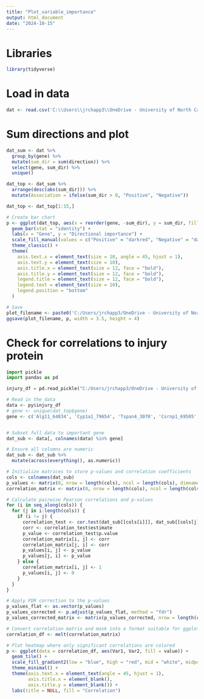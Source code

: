 ```yaml
---
title: "Plot_variable_importance"
output: html_document
date: "2024-10-15"
---
```

# Libraries
```r
library(tidyverse)
```

# Load in data
```r
dat <- read.csv('C:\\Users\\jrchapp3\\OneDrive - University of North Carolina at Chapel Hill\\Symbolic_regression_github\\NIH_Cloud_NOSI\\Models\\3_Omic_measurements\\partial_deriv.csv')
```

# Sum directions and plot
```r
dat_sum <- dat %>% 
  group_by(gene) %>%
  mutate(sum_dir = sum(direction)) %>%
  select(gene, sum_dir) %>%
  unique() 

dat_top <- dat_sum %>%
  arrange(desc(abs(sum_dir))) %>%
  mutate(Association = ifelse(sum_dir > 0, "Positive", "Negative"))

dat_top <- dat_top[1:15,]

# Create bar chart
p <- ggplot(dat_top, aes(x = reorder(gene, -sum_dir), y = sum_dir, fill = Association)) +
  geom_bar(stat = "identity") +
  labs(x = "Gene", y = "Directional importance") +
  scale_fill_manual(values = c("Positive" = "darkred", "Negative" = "darkblue")) +
  theme_classic() +
  theme(
    axis.text.x = element_text(size = 10, angle = 45, hjust = 1),
    axis.text.y = element_text(size = 10),
    axis.title.x = element_text(size = 12, face = "bold"),
    axis.title.y = element_text(size = 12, face = "bold"),
    legend.title = element_text(size = 12, face = "bold"),
    legend.text = element_text(size = 10),
    legend.position = "bottom"
  )

# Save
plot_filename <- paste0('C:/Users/jrchapp3/OneDrive - University of North Carolina at Chapel Hill/Symbolic_regression_github/NIH_Cloud_NOSI/images/3_Omic_measurements/variable_importance_all.png')
ggsave(plot_filename, p, width = 3.5, height = 4)

```


# Check for correlations to injury protein
```python
import pickle
import pandas as pd

injury_df = pd.read_pickle("C:/Users/jrchapp3/OneDrive - University of North Carolina at Chapel Hill/Symbolic_regression_github/NIH_Cloud_NOSI/Data_inputs/3_Omic_measurements/dat_deg")
```

```r
# Read in the data
data <- py$injury_df
# gene <- unique(dat_top$gene)
gene <- c('Alg11_64834', 'Cyp1a1_79654', 'Tspan4_3070', 'Csrnp1_69505', 'Slc26a4_56472', 'Arf1_31811', 'Kbtbd7_76521', 'Cyp1a1_29719', 'Art5_55361', 'Myc_30907', 'March3_58049', 'Cxcl10_29431', 'Arntl_59197', 'Dusp11_79084', 'Asb14_29409', 'Injury_Protein')


# Subset full data to important gene
dat_sub <- data[, colnames(data) %in% gene]

# Ensure all columns are numeric
dat_sub <- dat_sub %>%
  mutate(across(everything(), as.numeric))

# Initialize matrices to store p-values and correlation coefficients
cols <- colnames(dat_sub)
p_values <- matrix(0, nrow = length(cols), ncol = length(cols), dimnames = list(cols, cols))
correlation_matrix <- matrix(0, nrow = length(cols), ncol = length(cols), dimnames = list(cols, cols))

# Calculate pairwise Pearson correlations and p-values
for (i in seq_along(cols)) {
  for (j in i:length(cols)) {
    if (i != j) {
      correlation_test <- cor.test(dat_sub[[cols[i]]], dat_sub[[cols[j]]], method = "pearson")
      corr <- correlation_test$estimate
      p_value <- correlation_test$p.value
      correlation_matrix[i, j] <- corr
      correlation_matrix[j, i] <- corr
      p_values[i, j] <- p_value
      p_values[j, i] <- p_value
    } else {
      correlation_matrix[i, j] <- 1
      p_values[i, j] <- 0
    }
  }
}

# Apply FDR correction to the p-values
p_values_flat <- as.vector(p_values)
p_values_corrected <- p.adjust(p_values_flat, method = "fdr")
p_values_corrected_matrix <- matrix(p_values_corrected, nrow = length(cols), ncol = length(cols), dimnames = list(cols, cols))

# Convert correlation matrix and mask into a format suitable for ggplot
correlation_df <- melt(correlation_matrix)

# Plot heatmap where only significant correlations are colored
p <- ggplot(data = correlation_df, aes(Var1, Var2, fill = value)) +
  geom_tile() +
  scale_fill_gradient2(low = "blue", high = "red", mid = "white", midpoint = 0) +
  theme_minimal() +
  theme(axis.text.x = element_text(angle = 45, hjust = 1),
        axis.title.x = element_blank(),
        axis.title.y = element_blank()) +
  labs(title = NULL, fill = "Correlation")
```
